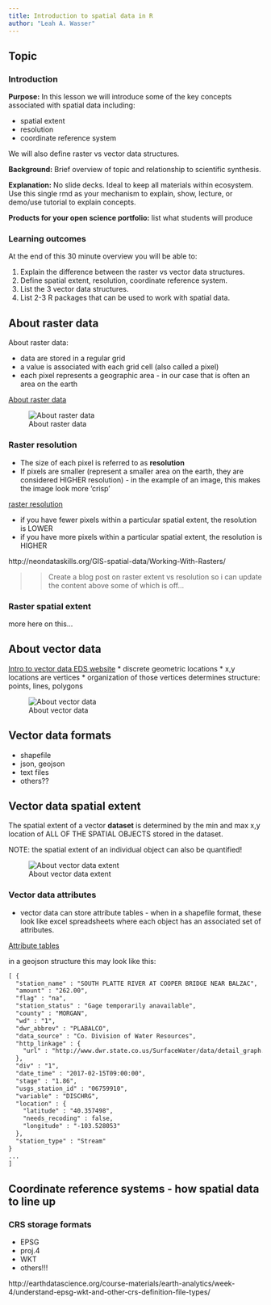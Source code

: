 ```yaml
---
title: Introduction to spatial data in R
author: "Leah A. Wasser"
---
```


## Topic

### Introduction
**Purpose:** In this lesson we will introduce some of the key concepts associated
with spatial data including:

* spatial extent
* resolution
* coordinate reference system

We will also define raster vs vector data structures.

**Background:**
Brief overview of topic and relationship to scientific synthesis.

**Explanation:**
No slide decks. Ideal to keep all materials within ecosystem. Use this single rmd as your mechanism to explain, show, lecture, or demo/use tutorial to explain concepts.

**Products for your open science portfolio:**
list what students will produce

### Learning outcomes

At the end of this 30 minute overview you will be able to:

1. Explain the difference between the raster vs vector data structures.
1. Define spatial extent, resolution, coordinate reference system.
1. List the 3 vector data structures.
1. List 2-3 R packages that can be used to work with spatial data.


## About raster data

About raster data:

* data are stored in a regular grid
* a value is associated with each grid cell (also called a pixel)
* each pixel represents a geographic area - in our case that is often an area on the earth


[About raster data](http://neondataskills.org/GIS-spatial-data/Working-With-Rasters/)

![About raster data](http://earthdatascience.org/images/course-materials/earth-analytics/week-3/raster-concept.png)

### Raster resolution

* The size of each pixel is referred to as **resolution**
* If pixels are smaller (represent a smaller area on the earth, they are considered HIGHER resolution) - in the example of an image, this makes the image look more 'crisp'

[raster resolution](http://earthdatascience.org/images/course-materials/earth-analytics/week-3/raster-resolution.png)


* if you have fewer pixels within a particular spatial extent, the resolution is LOWER
* if you have more pixels within a particular spatial extent, the resolution is HIGHER


http://neondataskills.org/GIS-spatial-data/Working-With-Rasters/

>> Create a blog post on raster extent vs resolution so i can update the content above some of which is off...

### Raster spatial extent

more here on this...

## About vector data

[Intro to vector data EDS website ](http://earthdatascience.org/course-materials/earth-analytics/week-4/intro-vector-data-r/)
* discrete geometric locations
* x,y locations are vertices
* organization of those vertices determines structure: points, lines, polygons

![About vector data](http://earthdatascience.org/images/course-materials/earth-analytics/week-5/pnt_line_poly.png)


## Vector data formats

* shapefile
* json, geojson
* text files
* others??


## Vector data spatial extent

The spatial extent of a vector **dataset** is determined by the min and max x,y location
of ALL OF THE SPATIAL OBJECTS stored in the dataset.

NOTE: the spatial extent of an individual object can also be quantified!

![About vector data extent](http://earthdatascience.org/images/course-materials/earth-analytics/week-5/spatial_extent.png)


### Vector data attributes

* vector data can store attribute tables - when in a shapefile format, these look like excel spreadsheets where each object has an associated set of attributes.


[Attribute tables](http://earthdatascience.org/images/course-materials/earth-analytics/week-5/attribute_table.png)

in a geojson structure this may look like this:


```xml
[ {
  "station_name" : "SOUTH PLATTE RIVER AT COOPER BRIDGE NEAR BALZAC",
  "amount" : "262.00",
  "flag" : "na",
  "station_status" : "Gage temporarily anavailable",
  "county" : "MORGAN",
  "wd" : "1",
  "dwr_abbrev" : "PLABALCO",
  "data_source" : "Co. Division of Water Resources",
  "http_linkage" : {
    "url" : "http://www.dwr.state.co.us/SurfaceWater/data/detail_graph.aspx?ID=PLABALCO&MTYPE=DISCHRG"
  },
  "div" : "1",
  "date_time" : "2017-02-15T09:00:00",
  "stage" : "1.86",
  "usgs_station_id" : "06759910",
  "variable" : "DISCHRG",
  "location" : {
    "latitude" : "40.357498",
    "needs_recoding" : false,
    "longitude" : "-103.528053"
  },
  "station_type" : "Stream"
}
...
]
```


## Coordinate reference systems - how spatial data to line up

[](http://earthdatascience.org/course-materials/earth-analytics/week-4/intro-to-coordinate-reference-systems/)


### CRS storage formats

* EPSG
* proj.4
* WKT
* others!!!

http://earthdatascience.org/course-materials/earth-analytics/week-4/understand-epsg-wkt-and-other-crs-definition-file-types/
